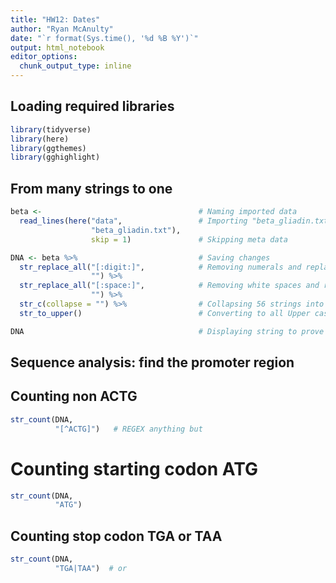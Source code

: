 ```yaml
---
title: "HW12: Dates"
author: "Ryan McAnulty"
date: "`r format(Sys.time(), '%d %B %Y')`"
output: html_notebook
editor_options: 
  chunk_output_type: inline
---
```


## Loading required libraries
```r
library(tidyverse)
library(here)
library(ggthemes)
library(gghighlight)
```
## From many strings to one
```r
beta <-                                   # Naming imported data
  read_lines(here("data",                 # Importing "beta_gliadin.txt"   
                  "beta_gliadin.txt"),
                  skip = 1)               # Skipping meta data

DNA <- beta %>%                           # Saving changes
  str_replace_all("[:digit:]",            # Removing numerals and replacing with nothing
                  "") %>%         
  str_replace_all("[:space:]",            # Removing white spaces and replacing with nothing
                  "") %>%          
  str_c(collapse = "") %>%                # Collapsing 56 strings into one
  str_to_upper()                          # Converting to all Upper case characters

DNA                                       # Displaying string to prove changes worked
```
## Sequence analysis: find the promoter region
## Counting non ACTG
```r
str_count(DNA,
          "[^ACTG]")   # REGEX anything but
```

# Counting starting codon ATG
```r
str_count(DNA,
          "ATG")
```
## Counting stop codon TGA or TAA
```r
str_count(DNA, 
          "TGA|TAA")  # or
```

